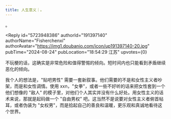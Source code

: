 ```yaml
---
title: 人生意义｜。
---
```



<Forum groupName="00后人生研究室" groupUrl="https://www.douban.com/group/739053/" archivedAt="2025-05-16T14:17:32.215Z">
  <Post
    id="310347670"
    title="人生意义｜。"
    url="https://www.douban.com/group/topic/310347670/?_spm_id=MjgwNzc4NDI4"
    pubTime="2024-08-29"
    highlightUserId="191397140"
  >
。

<Reply
  id="5723948386"
  authorId="191397140"
  authorName="Fisherchenxi"
  authorAvatar="https://img1.doubanio.com/icon/up191397140-20.jpg"
  pubTime="2024-08-24"
  pubLocation="18:54:29 江苏"
  upvotes={0}
>
不玩梗的话，这确实是非常危险和值得警惕的倾向。短时间内也只能看到矛盾继续恶化的倾向。

我个人的想法是，"贴吧男性"
需要一套新叙事。他们需要的不是和女性主义者吵架，而是和女性调情。使用
xxn，"女拳"，或者一些不好听的话来把女性套到一个他们想像的 "敌人"
的模子里，对他们个人其实并没有什么好处。用女性主义的话术来说，那就是起码做一个
"自由男权" 吧。这当然不是说要对女性主义者俯首帖耳，或者伪装为
"女权男"，而是拾起自己的善良和温暖，更乐观和真诚地看待这个世界。
</Reply>
  </Post>
</Forum>

